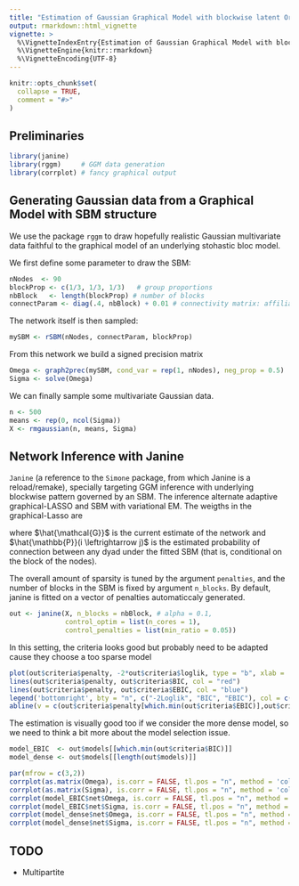 ```yaml
---
title: "Estimation of Gaussian Graphical Model with blockwise latent Organisation"
output: rmarkdown::html_vignette
vignette: >
  %\VignetteIndexEntry{Estimation of Gaussian Graphical Model with blockwise latent Organisation}
  %\VignetteEngine{knitr::rmarkdown}
  %\VignetteEncoding{UTF-8}
---
```


```r
knitr::opts_chunk$set(
  collapse = TRUE,
  comment = "#>"
)
```


## Preliminaries

```r
library(janine)   
library(rggm)     # GGM data generation
library(corrplot) # fancy graphical output
```

## Generating Gaussian data from a Graphical Model with SBM structure

We use the package `rggm` to draw hopefully realistic Gaussian multivariate data faithful to the graphical model of an underlying stohastic bloc model.


We first define some parameter to draw the SBM:

```r
nNodes  <- 90
blockProp <- c(1/3, 1/3, 1/3)   # group proportions
nbBlock   <- length(blockProp) # number of blocks
connectParam <- diag(.4, nbBlock) + 0.01 # connectivity matrix: affiliation network
```

The network itself is then sampled:

```r
mySBM <- rSBM(nNodes, connectParam, blockProp)
```

From this network we build a signed precision matrix 

```r
Omega <- graph2prec(mySBM, cond_var = rep(1, nNodes), neg_prop = 0.5)
Sigma <- solve(Omega)
```

We can finally sample some multivariate Gaussian data.

```r
n <- 500
means <- rep(0, ncol(Sigma))
X <- rmgaussian(n, means, Sigma)
```

## Network Inference with Janine

`Janine` (a reference to the `Simone` package, from which Janine is a reload/remake), specially targeting GGM inference with underlying blockwise pattern governed by an SBM. The inference alternate adaptive graphical-LASSO and SBM with variational EM. The weigths in the graphical-Lasso are

\begin{equation}
  w_{ij} = \frac{\left(1 - \hat{\mathbb{P}}(i \leftrightarrow j)\right)}{1 - \mathrm{density}(\hat{\mathcal{G}})},
\end{equation}

where $\hat{\mathcal{G}}$ is the current estimate of the network and $\hat{\mathbb{P}}(i \leftrightarrow j)$ is the estimated probability of connection between any dyad under the fitted SBM (that is, conditional on the block of the nodes).

The overall amount of sparsity is tuned by the argument `penalties`, and the number of blocks in the SBM is fixed by argument `n_blocks`. By default, janine is fitted on a vector of penalties automaticcaly generated.

```r
out <- janine(X, n_blocks = nbBlock, # alpha = 0.1,
              control_optim = list(n_cores = 1),
              control_penalties = list(min_ratio = 0.05))
```

In this setting, the criteria looks good but probably need to be adapted cause they choose a too sparse model

```r
plot(out$criteria$penalty, -2*out$criteria$loglik, type = "b", xlab = 'iteration', ylab = 'criteria', log = "x")
lines(out$criteria$penalty, out$criteria$BIC, col = "red")
lines(out$criteria$penalty, out$criteria$EBIC, col = "blue")
legend('bottomright', bty = "n", c("-2Loglik", "BIC", "EBIC"), col = c("black", "red", "blue"), lty = c(1,1,1))
abline(v = c(out$criteria$penalty[which.min(out$criteria$EBIC)],out$criteria$penalty[which.min(out$criteria$BIC)]), lty = "dotted")
```

The estimation is visually good too if we consider the more dense model, so we need to think a bit more about the model selection issue.

```r
model_EBIC  <- out$models[[which.min(out$criteria$BIC)]]
model_dense <- out$models[[length(out$models)]]
```


```r
par(mfrow = c(3,2))
corrplot(as.matrix(Omega), is.corr = FALSE, tl.pos = "n", method = 'color', type = "upper", diag = FALSE, title = "TRUE precision")
corrplot(as.matrix(Sigma), is.corr = FALSE, tl.pos = "n", method = 'color', type = "upper", diag = FALSE, title = "TRUE variance")
corrplot(model_EBIC$net$Omega, is.corr = FALSE, tl.pos = "n", method = 'color', type = "upper", diag = FALSE, title = "Estimated precision")
corrplot(model_EBIC$net$Sigma, is.corr = FALSE, tl.pos = "n", method = 'color', type = "upper", diag = FALSE, title = "Estimated variance")
corrplot(model_dense$net$Omega, is.corr = FALSE, tl.pos = "n", method = 'color', type = "upper", diag = FALSE, title = "Estimated precision")
corrplot(model_dense$net$Sigma, is.corr = FALSE, tl.pos = "n", method = 'color', type = "upper", diag = FALSE, title = "Estimated variance")
```

## TODO
  - Multipartite

